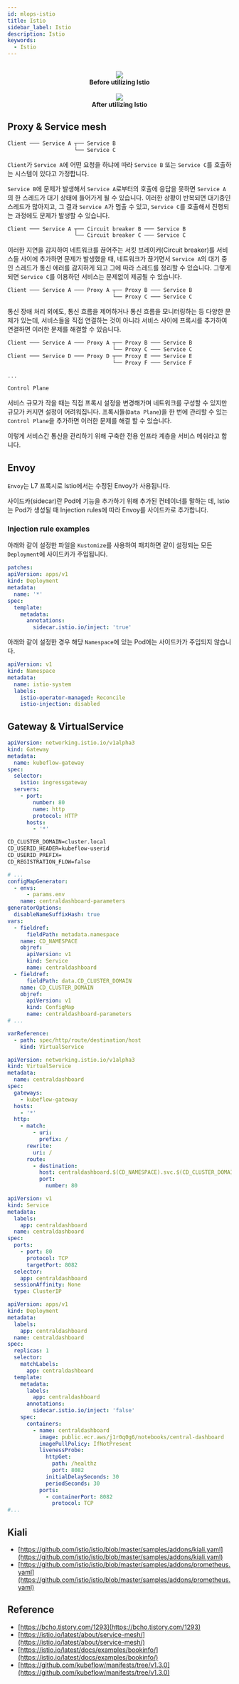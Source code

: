 ```yaml
---
id: mlops-istio
title: Istio
sidebar_label: Istio
description: Istio
keywords:
  - Istio
---
```



<br />

<center>
  <img src={useBaseUrl('img/nn/mlops/mlops-istio-service-mesh-before.svg')} />
</center>

<center>
  <strong>Before utilizing Istio</strong>
</center>
<br />

<center>
  <img src={useBaseUrl('img/nn/mlops/mlops-istio-service-mesh.svg')} />
</center>

<center>
  <strong>After utilizing Istio</strong>
</center>

## Proxy & Service mesh

```txt
Client ─── Service A ┬── Service B
                     └── Service C
```

`Client`가 `Service A`에 어떤 요청을 하냐에 따라 `Service B` 또는 `Service C`를 호출하는 시스템이 있다고 가정합니다.

`Service B`에 문제가 발생해서 `Service A`로부터의 호출에 응답을 못하면 `Service A`의 한 스레드가 대기 상태에 들어가게 될 수 있습니다. 이러한 상황이 반복되면 대기중인 스레드가 많아지고, 그 결과 `Service A`가 멈출 수 있고, `Service C`를 호출해서 진행되는 과정에도 문제가 발생할 수 있습니다.

```txt
Client ─── Service A ┬── Circuit breaker B ─── Service B
                     └── Circuit breaker C ─── Service C
```

이러한 지연을 감지하여 네트워크를 끊어주는 서킷 브레이커(Circuit breaker)를 서비스들 사이에 추가하면 문제가 발생했을 때, 네트워크가 끊기면서 `Service A`의 대기 중인 스레드가 통신 에러를 감지하게 되고 그에 따라 스레드를 정리할 수 있습니다. 그렇게 되면 `Service C`를 이용하던 서비스는 문제없이 제공될 수 있습니다.

```txt
Client ─── Service A ─── Proxy A ┬── Proxy B ─── Service B
                                 └── Proxy C ─── Service C
```

통신 장애 처리 외에도, 통신 흐름을 제어하거나 통신 흐름을 모니터링하는 등 다양한 문제가 있는데, 서비스들을 직접 연결하는 것이 아니라 서비스 사이에 프록시를 추가하여 연결하면 이러한 문제를 해결할 수 있습니다.

```txt
Client ─── Service A ─── Proxy A ┬── Proxy B ─── Service B
                                 └── Proxy C ─── Service C
Client ─── Service D ─── Proxy D ┬── Proxy E ─── Service E
                                 └── Proxy F ─── Service F

...

Control Plane
```

서비스 규모가 작을 때는 직접 프록시 설정을 변경해가며 네트워크를 구성할 수 있지만 규모가 커지면 설정이 어려워집니다. 프록시들(`Data Plane`)을 한 번에 관리할 수 있는 `Control Plane`을 추가하면 이러한 문제를 해결 할 수 있습니다.

이렇게 서비스간 통신을 관리하기 위해 구축한 전용 인프라 계층을 서비스 메쉬라고 합니다.

## Envoy

`Envoy`는 L7 프록시로 Istio에서는 수정된 Envoy가 사용됩니다.

사이드카(sidecar)란 Pod에 기능을 추가하기 위해 추가된 컨테이너를 말하는 데, Istio는 Pod가 생성될 때 Injection rules에 따라 Envoy를 사이드카로 추가합니다.

### Injection rule examples

아래와 같이 설정한 파일을 `Kustomize`를 사용하여 패치하면 같이 설정되는 모든 `Deployment`에 사이드카가 주입됩니다.

```yaml title="kubeflow/common/knative/knative-serving/base/patches/sidecar-injection.yaml" {10}
patches:
apiVersion: apps/v1
kind: Deployment
metadata:
  name: '*'
spec:
  template:
    metadata:
      annotations:
        sidecar.istio.io/inject: 'true'
```

아래와 같이 설정한 경우 해당 `Namespace`에 있는 Pod에는 사이드카가 주입되지 않습니다.

```yaml title="kubeflow/manifests/common/istio-1-9-0/istio-namespace/base/namespace.yaml" {7}
apiVersion: v1
kind: Namespace
metadata:
  name: istio-system
  labels:
    istio-operator-managed: Reconcile
    istio-injection: disabled
```

## Gateway & VirtualService

```yaml title="kubeflow/manifests/common/istio-1-9-0/kubeflow-istio-resources/base/kf-istio-resources.yaml" {2,4}
apiVersion: networking.istio.io/v1alpha3
kind: Gateway
metadata:
  name: kubeflow-gateway
spec:
  selector:
    istio: ingressgateway
  servers:
    - port:
        number: 80
        name: http
        protocol: HTTP
      hosts:
        - '*'
```

```txt title="manifests/apps/centraldashboard/upstream/base/params.env"
CD_CLUSTER_DOMAIN=cluster.local
CD_USERID_HEADER=kubeflow-userid
CD_USERID_PREFIX=
CD_REGISTRATION_FLOW=false
```

```yaml title="kubeflow/manifests/apps/centraldashboard/upstream/base/kustomization.yaml"
# ...
configMapGenerator:
  - envs:
      - params.env
    name: centraldashboard-parameters
generatorOptions:
  disableNameSuffixHash: true
vars:
  - fieldref:
      fieldPath: metadata.namespace
    name: CD_NAMESPACE
    objref:
      apiVersion: v1
      kind: Service
      name: centraldashboard
  - fieldref:
      fieldPath: data.CD_CLUSTER_DOMAIN
    name: CD_CLUSTER_DOMAIN
    objref:
      apiVersion: v1
      kind: ConfigMap
      name: centraldashboard-parameters
# ...
```

```yaml title="kubeflow/manifests/apps/centraldashboard/upstream/overlays/istio/params.yaml"
varReference:
  - path: spec/http/route/destination/host
    kind: VirtualService
```

```yaml title="kubeflow/manifests/apps/centraldashboard/upstream/overlays/istio/virtual-service.yaml" {16-20}
apiVersion: networking.istio.io/v1alpha3
kind: VirtualService
metadata:
  name: centraldashboard
spec:
  gateways:
    - kubeflow-gateway
  hosts:
    - '*'
  http:
    - match:
        - uri:
          prefix: /
      rewrite:
        uri: /
      route:
        - destination:
          host: centraldashboard.$(CD_NAMESPACE).svc.$(CD_CLUSTER_DOMAIN)
          port:
            number: 80
```

```yaml title="kubeflow/manifests/apps/centraldashboard/upstream/base/service.yaml" {9-11}
apiVersion: v1
kind: Service
metadata:
  labels:
    app: centraldashboard
  name: centraldashboard
spec:
  ports:
    - port: 80
      protocol: TCP
      targetPort: 8082
  selector:
    app: centraldashboard
  sessionAffinity: None
  type: ClusterIP
```

```yaml title="kubeflow/manifests/apps/centraldashboard/upstream/base/deployment.yaml" {17,30}
apiVersion: apps/v1
kind: Deployment
metadata:
  labels:
    app: centraldashboard
  name: centraldashboard
spec:
  replicas: 1
  selector:
    matchLabels:
      app: centraldashboard
  template:
    metadata:
      labels:
        app: centraldashboard
      annotations:
        sidecar.istio.io/inject: 'false'
    spec:
      containers:
        - name: centraldashboard
          image: public.ecr.aws/j1r0q0g6/notebooks/central-dashboard
          imagePullPolicy: IfNotPresent
          livenessProbe:
            httpGet:
              path: /healthz
              port: 8082
            initialDelaySeconds: 30
            periodSeconds: 30
          ports:
            - containerPort: 8082
              protocol: TCP
#...
```

## Kiali

- [https://github.com/istio/istio/blob/master/samples/addons/kiali.yaml](https://github.com/istio/istio/blob/master/samples/addons/kiali.yaml)
- [https://github.com/istio/istio/blob/master/samples/addons/prometheus.yaml](https://github.com/istio/istio/blob/master/samples/addons/prometheus.yaml)

## Reference

- [https://bcho.tistory.com/1293](https://bcho.tistory.com/1293)
- [https://istio.io/latest/about/service-mesh/](https://istio.io/latest/about/service-mesh/)
- [https://istio.io/latest/docs/examples/bookinfo/](https://istio.io/latest/docs/examples/bookinfo/)
- [https://github.com/kubeflow/manifests/tree/v1.3.0](https://github.com/kubeflow/manifests/tree/v1.3.0)
